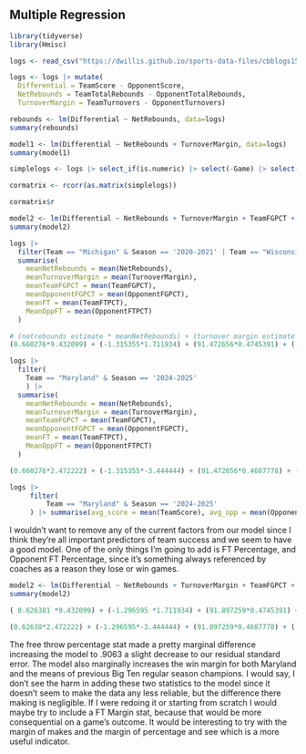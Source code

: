 ## Multiple Regression

```r
library(tidyverse)
library(Hmisc)
```

```r
logs <- read_csv("https://dwillis.github.io/sports-data-files/cbblogs1525.csv")
```

```r
logs <- logs |> mutate(
  Differential = TeamScore - OpponentScore, 
  NetRebounds = TeamTotalRebounds - OpponentTotalRebounds,
  TurnoverMargin = TeamTurnovers - OpponentTurnovers)

```


```r
rebounds <- lm(Differential ~ NetRebounds, data=logs)
summary(rebounds)
```

```r
model1 <- lm(Differential ~ NetRebounds + TurnoverMargin, data=logs)
summary(model1)
```

```r
simplelogs <- logs |> select_if(is.numeric) |> select(-Game) |> select(Differential, NetRebounds, TurnoverMargin, TeamFGPCT, TeamTotalRebounds, OpponentFGPCT, OpponentTotalRebounds, TeamFTPCT, OpponentFTPCT)
```


```r
cormatrix <- rcorr(as.matrix(simplelogs))

cormatrix$r
```

```r
model2 <- lm(Differential ~ NetRebounds + TurnoverMargin + TeamFGPCT + OpponentFGPCT, data=logs)
summary(model2)
```

```r
logs |> 
  filter(Team == "Michigan" & Season == '2020-2021' | Team == "Wisconsin" & Season == '2019-2020' | Team == "Michigan State" & Season == '2018-2019' | Team == "Michigan State" & Season == '2017-2018' | Team == 'Illinois' & Season == '2021-2022' | Team == 'Purdue' & Season == '2022-2023' | Team == 'Purdue' & Season == '2023-2024' | Team == "Michigan State" & Season == '2024-2025') |> 
  summarise(
    meanNetRebounds = mean(NetRebounds),
    meanTurnoverMargin = mean(TurnoverMargin),
    meanTeamFGPCT = mean(TeamFGPCT),
    meanOpponentFGPCT = mean(OpponentFGPCT),
    meanFT = mean(TeamFTPCT),
    MeanOppFT = mean(OpponentFTPCT)
  )
```


```r
# (netrebounds estimate * meanNetRebounds) + (turnover margin estimate * meanTurnoverMargin) + (TeamFGPCT estimate * meanTeamFGPCT) + (OpponentFGPCT estimate * meanOpponentFGPCT) + Intercept
(0.660276*9.432099) + (-1.315355*1.711934) + (91.472656*0.4745391) + (-91.705986*0.4000823) + 0.230468
```

```r
logs |> 
  filter(
    Team == "Maryland" & Season == '2024-2025'
    ) |> 
  summarise(
    meanNetRebounds = mean(NetRebounds),
    meanTurnoverMargin = mean(TurnoverMargin),
    meanTeamFGPCT = mean(TeamFGPCT),
    meanOpponentFGPCT = mean(OpponentFGPCT),
    meanFT = mean(TeamFTPCT),
    MeanOppFT = mean(OpponentFTPCT)
  )
```

```r
(0.660276*2.472222) + (-1.315355*-3.444444) + (91.472656*0.4687778) + (-91.705986*0.4150278) + 0.230468
```


```r
logs |> 
     filter(
         Team == "Maryland" & Season == '2024-2025'
     ) |> summarise(avg_score = mean(TeamScore), avg_opp = mean(OpponentScore))
```

I wouldn't want to remove any of the current factors from our model since I think they're all important predictors of team success and we seem to have a good model. One of the only things I'm going to add is FT Percentage, and Opponent FT Percentage, since it's something always referenced by coaches as a reason they lose or win games.


```r
model2 <- lm(Differential ~ NetRebounds + TurnoverMargin + TeamFGPCT + OpponentFGPCT + TeamFTPCT + OpponentFTPCT, data=logs)
summary(model2)
```




```r
( 0.626381 *9.432099) + (-1.296595 *1.711934) + (91.897259*0.4745391) + ( -92.100896 *0.4000823) + (0.7453868	* 11.244338) + (0.7160905 * -11.507524 ) +  0.410318 
```


```r
(0.62638*2.472222) + (-1.296595*-3.444444) + (91.897259*0.4687778) + ( -92.100896*0.4150278) + (11.244338 * 0.7534167	) + (-11.507524 * 0.7403611) + 0.410318 
```


The free throw percentage stat made a pretty marginal difference increasing the model to .9063 a slight decrease to our residual standard error. The model also marginally increases the win margin for both Maryland and the means of previous Big Ten regular season champions. I would say, I don't see the harm in adding these two statistics to the model since it doesn't seem to make the data any less reliable, but the difference there making is negligible. If I were redoing it or starting from scratch I would maybe try to include a FT Margin stat, because that would be more consequential on a game's outcome. It would be interesting to try with the margin of makes and the margin of percentage and see which is a more useful indicator.
